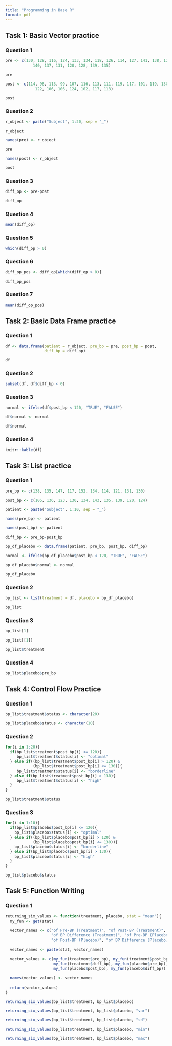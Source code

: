 ```yaml
---
title: "Programming in Base R"
format: pdf
---
```

## Task 1: Basic Vector practice
### Question 1
```r
pre <- c(130, 128, 116, 124, 133, 134, 118, 126, 114, 127, 141, 138, 128, 
            140, 137, 131, 120, 128, 139, 135)

pre

post <- c(114, 98, 113, 99, 107, 116, 113, 111, 119, 117, 101, 119, 130, 
             122, 106, 106, 124, 102, 117, 113)

post
```

### Question 2
```r
r_object <- paste("Subject", 1:20, sep = "_")

r_object

names(pre) <- r_object

pre

names(post) <- r_object

post
```

### Question 3
```r
diff_op <- pre-post

diff_op
```

### Question 4
```r
mean(diff_op)
```

### Question 5
```r
which(diff_op > 0)
```

### Question 6
```r
diff_op_pos <- diff_op[which(diff_op > 0)]

diff_op_pos
```

### Question 7
```r
mean(diff_op_pos)
```

## Task 2: Basic Data Frame practice
### Question 1
```r
df <- data.frame(patient = r_object, pre_bp = pre, post_bp = post, 
                 diff_bp = diff_op)

df
```

### Question 2
```r
subset(df, df$diff_bp < 0)
```

### Question 3
```r
normal <- ifelse(df$post_bp < 120, "TRUE", "FALSE")

df$normal <- normal

df$normal
```

### Question 4
```r
knitr::kable(df)
```

## Task 3: List practice
### Question 1
```r
pre_bp <- c(138, 135, 147, 117, 152, 134, 114, 121, 131, 130) 

post_bp <- c(105, 136, 123, 130, 134, 143, 135, 139, 120, 124)

patient <- paste("Subject", 1:10, sep = "_")

names(pre_bp) <- patient

names(post_bp) <- patient

diff_bp <- pre_bp-post_bp

bp_df_placebo <- data.frame(patient, pre_bp, post_bp, diff_bp)

normal <- ifelse(bp_df_placebo$post_bp < 120, "TRUE", "FALSE")

bp_df_placebo$normal <- normal

bp_df_placebo
```

### Question 2
```r
bp_list <- list(treatment = df, placebo = bp_df_placebo)

bp_list
```

### Question 3
```r
bp_list[1]

bp_list[[1]]

bp_list$treatment
```

### Question 4
```r
bp_list$placebo$pre_bp
```

## Task 4: Control Flow Practice 
### Question 1
```r
bp_list$treatment$status <- character(20)

bp_list$placebo$status <- character(10)
```

### Question 2
```r
for(i in 1:20){
  if(bp_list$treatment$post_bp[i] <= 120){
     bp_list$treatment$status[i] <- "optimal"
  } else if((bp_list$treatment$post_bp[i] > 120) & 
            (bp_list$treatment$post_bp[i] <= 130)){
     bp_list$treatment$status[i] <- "borderline"
  } else if(bp_list$treatment$post_bp[i] > 130){
     bp_list$treatment$status[i] <- "high"
  }
}

bp_list$treatment$status
```

### Question 3
```r
for(i in 1:10){
  if(bp_list$placebo$post_bp[i] <= 120){
    bp_list$placebo$status[i] <- "optimal"
  } else if((bp_list$placebo$post_bp[i] > 120) & 
            (bp_list$placebo$post_bp[i] <= 130)){
    bp_list$placebo$status[i] <- "borderline"
  } else if(bp_list$placebo$post_bp[i] > 130){
    bp_list$placebo$status[i] <- "high"
  }
}

bp_list$placebo$status
```

## Task 5: Function Writing 
### Question 1
```r
returning_six_values <- function(treatment, placebo, stat = "mean"){
  my_fun <- get(stat)
  
  vector_names <- c("of Pre-BP (Treatment)", "of Post-BP (Treatment)", 
                    "of BP Difference (Treatment)", "of Pre-BP (Placebo)", 
                    "of Post-BP (Placebo)", "of BP Difference (Placebo)")
  
  vector_names <- paste(stat, vector_names)
    
  vector_values <- c(my_fun(treatment$pre_bp), my_fun(treatment$post_bp), 
                     my_fun(treatment$diff_bp), my_fun(placebo$pre_bp), 
                     my_fun(placebo$post_bp), my_fun(placebo$diff_bp))
  
  names(vector_values) <- vector_names
    
  return(vector_values)
}

returning_six_values(bp_list$treatment, bp_list$placebo)

returning_six_values(bp_list$treatment, bp_list$placebo, "var")

returning_six_values(bp_list$treatment, bp_list$placebo, "sd")

returning_six_values(bp_list$treatment, bp_list$placebo, "min")

returning_six_values(bp_list$treatment, bp_list$placebo, "max")
```